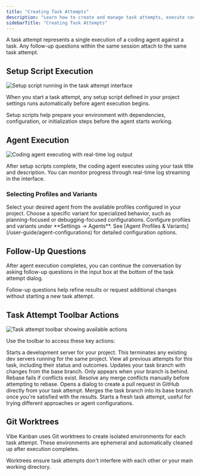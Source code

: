 ```yaml
---
title: "Creating Task Attempts"
description: "Learn how to create and manage task attempts, execute coding agents, and use task-specific features in Vibe Kanban."
sidebarTitle: "Creating Task Attempts"
---
```


A task attempt represents a single execution of a coding agent against a task. Any follow-up questions within the same session attach to the same task attempt.

## Setup Script Execution

<Frame>
<img src="/images/screenshot-setup-script-running.png" alt="Setup script running in the task attempt interface" />
</Frame>

When you start a task attempt, any setup script defined in your project settings runs automatically before agent execution begins.

<Note>
Setup scripts help prepare your environment with dependencies, configuration, or initialization steps before the agent starts working.
</Note>

## Agent Execution

<Frame>
<img src="/images/screenshot-agent-running.png" alt="Coding agent executing with real-time log output" />
</Frame>

After setup scripts complete, the coding agent executes using your task title and description. You can monitor progress through real-time log streaming in the interface.

### Selecting Profiles and Variants

<Steps>
<Step title="Choose an agent profile">
  Select your desired agent from the available profiles configured in your project.
</Step>

<Step title="Select a variant (if available)">
  Choose a specific variant for specialized behavior, such as planning-focused or debugging-focused configurations.
</Step>

<Step title="Manage configurations">
  Configure profiles and variants under **Settings → Agents**. See [Agent Profiles & Variants](/user-guide/agent-configurations) for detailed configuration options.
</Step>
</Steps>

## Follow-Up Questions

After agent execution completes, you can continue the conversation by asking follow-up questions in the input box at the bottom of the task attempt dialog.

<Tip>
Follow-up questions help refine results or request additional changes without starting a new task attempt.
</Tip>

## Task Attempt Toolbar Actions

<Frame>
<img src="/images/screenshot-task-attempt-toolbar.png" alt="Task attempt toolbar showing available actions" />
</Frame>

Use the toolbar to access these key actions:

<AccordionGroup>
<Accordion title="Dev Server">
  Starts a development server for your project. This terminates any existing dev servers running for the same project.
</Accordion>

<Accordion title="History">
  View all previous attempts for this task, including their status and outcomes.
</Accordion>

<Accordion title="Rebase">
  Updates your task branch with changes from the base branch. Only appears when your branch is behind. Rebase fails if conflicts exist.

  <Warning>
  Resolve any merge conflicts manually before attempting to rebase.
  </Warning>
</Accordion>

<Accordion title="Create PR">
  Opens a dialog to create a pull request in GitHub directly from your task attempt.
</Accordion>

<Accordion title="Merge">
  Merges the task branch into its base branch once you're satisfied with the results.
</Accordion>

<Accordion title="New Attempt">
  Starts a fresh task attempt, useful for trying different approaches or agent configurations.
</Accordion>
</AccordionGroup>

## Git Worktrees

Vibe Kanban uses Git worktrees to create isolated environments for each task attempt. These environments are ephemeral and automatically cleaned up after execution completes.

<Info>
Worktrees ensure task attempts don't interfere with each other or your main working directory.
</Info>
